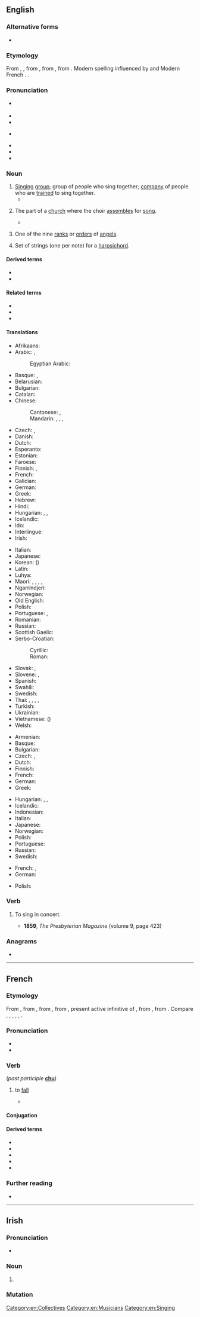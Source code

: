 {{also|chóir}}
==English==
{{wikipedia|Choir (disambiguation)}}

===Alternative forms===
* {{l|en|quire}} {{qualifier|archaic}}

===Etymology===
From {{inh|en|enm||quer}}, {{m|enm|quere}}, from {{der|en|fro|quer}}, from {{der|en|la|chorus}}, from {{der|en|grc|χορός|sc=polytonic||company of dancers or singers}}. Modern spelling influenced by {{m|en|chorus}} and Modern French {{m|fr|chœur}}. {{doublet|en|chorus}}.

===Pronunciation===
* {{a|UK}} {{IPA|en|/kwaɪə(ɹ)/}}
* {{audio|en|en-uk-choir.ogg|Audio (UK)}}
* {{rhymes|en|aɪə(r)}}
* {{a|US}} {{IPA|en|/kwaɪɚ/}}
* {{audio|en|en-us-choir.ogg|Audio (US)}}
* {{rhymes|en|aɪɚ}}
* {{homophones|en|quire}}

===Noun===
{{wikipedia}}
{{en-noun}}

# [[sing|Singing]] [[group]]; group of people who sing together; [[company]] of people who are [[train]]ed to sing together.
#* {{quote-book|en|year=1918|author={{w|W. B. Maxwell}}|chapter=5
|title=[http://openlibrary.org/works/OL1097634W The Mirror and the Lamp]
|passage=Then everybody once more knelt, and soon the blessing was pronounced. The '''choir''' and the clergy trooped out slowly, [&hellip;], down the nave to the western door. [&hellip;] At a seemingly immense distance the surpliced group stopped to say the last prayer.}}
#: {{ux|en|The church '''choir''' practices Thursday nights.}}
# {{lb|en|architecture}} The part of a [[church]] where the choir [[assemble]]s for [[song]].
#* {{quote-book|en|year=1918|author={{w|W. B. Maxwell}}|chapter=5
|title=[http://openlibrary.org/works/OL1097634W The Mirror and the Lamp]
|passage=Here, in the transept and '''choir''', where the service was being held, one was conscious every moment of an increasing brightness; colours glowing vividly beneath the circular chandeliers, and the rows of small lights on the choristers' desks flashed and sparkled in front of the boys' faces, deep linen collars, and red neckbands.}}
# {{qualifier|Christian [[angelology]]}} One of the nine [[rank]]s or [[order]]s of [[angel]]s.
#: {{ux|en|Seraphim, Cherubim, and Thrones are three of the '''choirs''' of angels.}}
# Set of strings (one per note) for a [[harpsichord]].

====Derived terms====
* {{l|en|chorister}}
* {{l|en|Nikon choir}}

====Related terms====
* {{l|en|choral}}
* {{l|en|chorus}}
* {{l|en|quire}}

====Translations====
{{trans-top|singing group}}
* Afrikaans: {{t|af|koor|n}}
* Arabic: {{t|ar|كُورَال|m|tr=kōrāl}}, {{t|ar|جَوْقَة|f}}
*: Egyptian Arabic: {{t|arz|كورال|m|tr=korāl|sc=Arab}}
* Basque: {{t|eu|abesbatza}}, {{t|eu|koru}}
* Belarusian: {{t|be|хор|m|sc=Cyrl}}
* Bulgarian: {{t|bg|хор|m}}
* Catalan: {{t+|ca|cor|m}}
* Chinese:
*: Cantonese: {{t|yue|合唱團|sc=Hani}}, {{t|yue|合唱团|tr=hap6 coeng3 tyun4|sc=Hani}}
*: Mandarin: {{t+|cmn|合唱團|sc=Hani}}, {{t+|cmn|合唱团|tr=héchàngtuán|sc=Hani}}, {{t+|cmn|唱詩班|sc=Hani}}, {{t+|cmn|唱诗班|tr=chàngshībān|sc=Hani}}
* Czech: {{t+|cs|sbor|m}}, {{t|cs|chór|m}}
* Danish: {{t+|da|kor|n}}
* Dutch: {{t+|nl|koor|n}}
* Esperanto: {{t+|eo|ĥoro}}
* Estonian: {{t+|et|koor}}
* Faroese: {{t|fo|kór|n}}
* Finnish: {{t+|fi|kuoro}}, {{t+|fi|kööri}} {{qualifier|colloquial}}
* French: {{t+|fr|chœur|m}}
* Galician: {{t+|gl|coro|m}}
* German: {{t+|de|Chor|m}}
* Greek: {{t+|el|χορωδία|f|sc=Grek}}
* Hebrew: {{t+|he|מקהלה|f|tr=maqhela|sc=Hebr}}
* Hindi: {{t+|hi|कोरस}}
* Hungarian: {{t+|hu|kórus}}, {{t+|hu|énekkar}}, {{t+|hu|kar}}
* Icelandic: {{t+|is|kór|m}}
* Ido: {{t+|io|koro}}
* Interlingue: {{t|ie|cor}}
* Irish: {{t|ga|cór|m}}
{{trans-mid}}
* Italian: {{t+|it|coro|m}}
* Japanese: {{t|ja|合唱団|tr=がっしょうだん, gasshōdan|sc=Jpan}}
* Korean: {{t|ko|합창단}} ({{t|ko|合唱團}})
* Latin: {{t|la|chorus|m}}
* Luhya: {{t|luy|ekwaya}}
* Maori: {{t|mi|koaea}}, {{t|mi|koea}}, {{t|mi|rōpū waiata}}, {{t|mi|tira waiata}}, {{t|mi|kapa waiata}}
* Ngarrindjeri: {{t|nay|kykulan}}
* Norwegian: {{t+|no|kor|n}}
* Old English: {{t|ang|chor|m}}
* Polish: {{t+|pl|chór|m-in}}
* Portuguese: {{t+|pt|coro|m}}, {{t+|pt|coral|m}}
* Romanian: {{t+|ro|cor}}
* Russian: {{t+|ru|хор|m}}
* Scottish Gaelic: {{t|gd|còisir|f}}
* Serbo-Croatian:
*: Cyrillic: {{t|sh|хор|m|sc=Cyrl}}
*: Roman: {{t+|sh|hor|m}}
* Slovak: {{t|sk|chór|m}}, {{t|sk|zbor|m}}
* Slovene: {{t+|sl|zbor|m}}, {{t|sl|kor|m}}
* Spanish: {{t+|es|coro|m}}
* Swahili: {{t+|sw|kwaya}}
* Swedish: {{t+|sv|kör|c}}
* Thai: {{t|th|คายกคณะ}}, {{t|th|ลูกคู่}}, {{t|th|นักร้องหมู่}}, {{t|th|คณะนักร้องประสานเสียง}}, {{t|th|คณะประสานเสียง}}
* Turkish: {{t+|tr|koro}}
* Ukrainian: {{t|uk|хор|m|sc=Cyrl}}
* Vietnamese: {{t|vi|dàn hợp xướng}} ({{t|vi|團合唱}})
* Welsh: {{t|cy|côr}}
{{trans-bottom}}

{{trans-top|part of a church for choir assembly}}
* Armenian: {{t+|hy|դաս}}
* Basque: {{t|eu|koru}}
* Bulgarian: {{t|bg|хор|m}}
* Czech: {{t+|cs|kruchta|f}}, {{t+|cs|kůr|m}}
* Dutch: {{t+|nl|koor|n}}
* Finnish: {{t+|fi|kuori}}
* French: {{t+|fr|chœur}}
* German: {{t+|de|Chor|m}}
* Greek: {{t+|el|χορωδία|f|sc=Grek}}
{{trans-mid}}
* Hungarian: {{t+|hu|kórus}}, {{t+|hu|énekkar}}, {{t+|hu|kar}}
* Icelandic: {{t+|is|kór|m}}
* Indonesian: {{t+|id|kor}}
* Italian: {{t+|it|coro|m}}
* Japanese: {{t|ja|聖歌隊|tr=せいかたい, seikatai|sc=Jpan}}
* Norwegian: {{t+|no|kor|c}}
* Polish: {{t+|pl|chór|m-in}}
* Portuguese: {{t+|pt|coro|m}}
* Russian: {{t+|ru|хор|alt=хоры́|m-p}}
* Swedish: {{t+|sv|kor|c}}
{{trans-bottom}}

{{trans-top|a rank or order of angels}}
* French: {{t+|fr|classe}}, {{t+|fr|chœur}}
* German: {{t|de|Engelschor|m}}
{{trans-mid}}
* Polish: {{t+|pl|chór|m-in}}
{{trans-bottom}}

===Verb===
{{en-verb|choirs|choiring|choired|pres_3sg2=quires|pres_ptc2=quiring|past2=quired}}

#{{lb|en|intransitive}} To sing in concert.
#*'''1859''', ''The Presbyterian Magazine'' (volume 9, page 423)
#*: {{quote|en|The great aim of this book is to secure congregational singing, which the churches must come to, at last, after a long interval of '''choiring'''.}}

=== Anagrams ===

* {{anagrams|en|a=chior|chiro|chiro-|ichor}}

[[Category:en:Collectives]]
[[Category:en:Musicians]]
[[Category:en:Singing]]

----

==French==

===Etymology===
From {{inh|fr|frm|cheoir}}, from {{inh|fr|fro|cheoir}}, from {{inh|fr|VL.|*cadēre}}, from {{inh|fr|la|cadere}}, present active infinitive of {{m|la|cadō}}, from {{inh|fr|itc-pro|*kadō}}, from {{der|fr|ine-pro|*ḱh₂d-||to fall}}. Compare {{cog|nrf|caeir}}, {{cog|frp|chêre}}, {{cog|oc|caire}}, {{cog|ca|caure}}, {{cog|it|cadere}}, {{cog|es|caer}}.

===Pronunciation===
* {{fr-IPA}}
* {{rhymes|fr|waʁ}}

===Verb===
{{fr-verb|type=defective}} (''past participle'' '''[[chu]]''')

# {{lb|fr|literary}} to [[fall]]
#: {{syn|fr|tomber}}
#* {{quote-song
|fr
|year=1976
|album=L’homme à tête de chou
|title=Chez Max coiffeur pour hommes
|author=Serge Gainsbourg
|authorlink=Serge Gainsbourg
|passage=Puis sous le sirocco du séchoir / Dans mes cheveux / La petite garce laisse '''choir''' : / "Je veux"}}

====Conjugation====
{{fr-conj-auto}}

====Derived terms====
* {{l|fr|chute}}
* {{l|fr|déchoir}}
* {{l|fr|échoir}}
* {{l|fr|méchoir}}
* {{l|fr|rechoir}}

===Further reading===
* {{R:TLFi}}

----

==Irish==

===Pronunciation===
* {{IPA|ga|[xɛɾʲ]}}

===Noun===
{{head|ga|mutated noun|g=m}}

# {{ga-lenition of|coir}}

===Mutation===
{{ga-mut-cons|c|oir}}